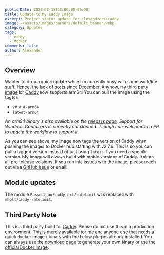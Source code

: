 ```yaml
---
publishDate: 2024-02-18T18:00:00-05:00
title: Update to My Caddy Image
excerpt: Project status update for alexandzors/caddy
image: ~/assets/images/banners/default_banner.webp
category: Updates
tags:
  - caddy
  - docker
comments: false
author: Alexander
---
```



## Overview

Wanted to drop a quick update while I'm currently busy with some work/life stuff. Hence, the lack of posts since December. Anyhow, my [third party image](https://hub.docker.com/r/alexandzors/caddy) for [Caddy](https://caddyserver.com) now supports arm64! You can pull the image using the tag(s):

- `v#.#.#-arm64`
- `latest-arm64`

*An arm64 binary is also available on the [releases page](https://github.com/alexandzors/caddy/releases). Support for Windows Containers is currently not planned. Though I am welcome to a PR to update the workflow to support it.*

As you can see above, my image now tags the version of Caddy when pushing the images to Docker hub starting with v2.7.6. This is so you can pull a tagged version instead of just using `latest` if you need a specific version. My image will always build with stable versions of Caddy. It skips all pre-release versions. If you run into issues with the image, please reach out via a [GitHub issue](https://github.com/alexandzors/caddy/issues) or email!

## Module updates

The module `RussellLuo/caddy-ext/ratelimit` was replaced with `mholt/caddy-ratelimit`.

## Third Party Note

This is a third party build for [Caddy](https:///caddyserver.com/). Please do not use this in a production environment. This is merely available for me and anyone else that needs a quick docker image / binary with the below plugins already installed. You can always use the [download page](https://caddyserver.com/download) to generate your own binary or use the [official Docker image](https://hub.docker.com/_/caddy).